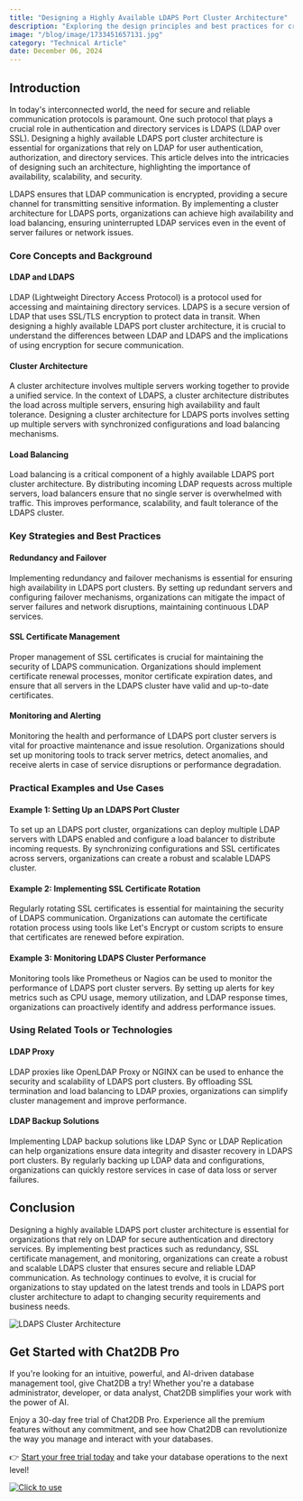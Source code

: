 ```yaml
---
title: "Designing a Highly Available LDAPS Port Cluster Architecture"
description: "Exploring the design principles and best practices for creating a highly available LDAPS port cluster architecture to ensure secure and reliable LDAP communication."
image: "/blog/image/1733451657131.jpg"
category: "Technical Article"
date: December 06, 2024
---
```


## Introduction

In today's interconnected world, the need for secure and reliable communication protocols is paramount. One such protocol that plays a crucial role in authentication and directory services is LDAPS (LDAP over SSL). Designing a highly available LDAPS port cluster architecture is essential for organizations that rely on LDAP for user authentication, authorization, and directory services. This article delves into the intricacies of designing such an architecture, highlighting the importance of availability, scalability, and security.

LDAPS ensures that LDAP communication is encrypted, providing a secure channel for transmitting sensitive information. By implementing a cluster architecture for LDAPS ports, organizations can achieve high availability and load balancing, ensuring uninterrupted LDAP services even in the event of server failures or network issues.

### Core Concepts and Background

#### LDAP and LDAPS
LDAP (Lightweight Directory Access Protocol) is a protocol used for accessing and maintaining directory services. LDAPS is a secure version of LDAP that uses SSL/TLS encryption to protect data in transit. When designing a highly available LDAPS port cluster architecture, it is crucial to understand the differences between LDAP and LDAPS and the implications of using encryption for secure communication.

#### Cluster Architecture
A cluster architecture involves multiple servers working together to provide a unified service. In the context of LDAPS, a cluster architecture distributes the load across multiple servers, ensuring high availability and fault tolerance. Designing a cluster architecture for LDAPS ports involves setting up multiple servers with synchronized configurations and load balancing mechanisms.

#### Load Balancing
Load balancing is a critical component of a highly available LDAPS port cluster architecture. By distributing incoming LDAP requests across multiple servers, load balancers ensure that no single server is overwhelmed with traffic. This improves performance, scalability, and fault tolerance of the LDAPS cluster.

### Key Strategies and Best Practices

#### Redundancy and Failover
Implementing redundancy and failover mechanisms is essential for ensuring high availability in LDAPS port clusters. By setting up redundant servers and configuring failover mechanisms, organizations can mitigate the impact of server failures and network disruptions, maintaining continuous LDAP services.

#### SSL Certificate Management
Proper management of SSL certificates is crucial for maintaining the security of LDAPS communication. Organizations should implement certificate renewal processes, monitor certificate expiration dates, and ensure that all servers in the LDAPS cluster have valid and up-to-date certificates.

#### Monitoring and Alerting
Monitoring the health and performance of LDAPS port cluster servers is vital for proactive maintenance and issue resolution. Organizations should set up monitoring tools to track server metrics, detect anomalies, and receive alerts in case of service disruptions or performance degradation.

### Practical Examples and Use Cases

#### Example 1: Setting Up an LDAPS Port Cluster
To set up an LDAPS port cluster, organizations can deploy multiple LDAP servers with LDAPS enabled and configure a load balancer to distribute incoming requests. By synchronizing configurations and SSL certificates across servers, organizations can create a robust and scalable LDAPS cluster.

#### Example 2: Implementing SSL Certificate Rotation
Regularly rotating SSL certificates is essential for maintaining the security of LDAPS communication. Organizations can automate the certificate rotation process using tools like Let's Encrypt or custom scripts to ensure that certificates are renewed before expiration.

#### Example 3: Monitoring LDAPS Cluster Performance
Monitoring tools like Prometheus or Nagios can be used to monitor the performance of LDAPS port cluster servers. By setting up alerts for key metrics such as CPU usage, memory utilization, and LDAP response times, organizations can proactively identify and address performance issues.

### Using Related Tools or Technologies

#### LDAP Proxy
LDAP proxies like OpenLDAP Proxy or NGINX can be used to enhance the security and scalability of LDAPS port clusters. By offloading SSL termination and load balancing to LDAP proxies, organizations can simplify cluster management and improve performance.

#### LDAP Backup Solutions
Implementing LDAP backup solutions like LDAP Sync or LDAP Replication can help organizations ensure data integrity and disaster recovery in LDAPS port clusters. By regularly backing up LDAP data and configurations, organizations can quickly restore services in case of data loss or server failures.

## Conclusion

Designing a highly available LDAPS port cluster architecture is essential for organizations that rely on LDAP for secure authentication and directory services. By implementing best practices such as redundancy, SSL certificate management, and monitoring, organizations can create a robust and scalable LDAPS cluster that ensures secure and reliable LDAP communication. As technology continues to evolve, it is crucial for organizations to stay updated on the latest trends and tools in LDAPS port cluster architecture to adapt to changing security requirements and business needs.

![LDAPS Cluster Architecture](https://example.com/ldaps-cluster-architecture.png)

## Get Started with Chat2DB Pro

If you're looking for an intuitive, powerful, and AI-driven database management tool, give Chat2DB a try! Whether you're a database administrator, developer, or data analyst, Chat2DB simplifies your work with the power of AI.

Enjoy a 30-day free trial of Chat2DB Pro. Experience all the premium features without any commitment, and see how Chat2DB can revolutionize the way you manage and interact with your databases.

👉 [Start your free trial today](https://chat2db.ai/pricing) and take your database operations to the next level!


[![Click to use](/image/blog/bg/chat2db.jpg)](https://chat2db.ai)
